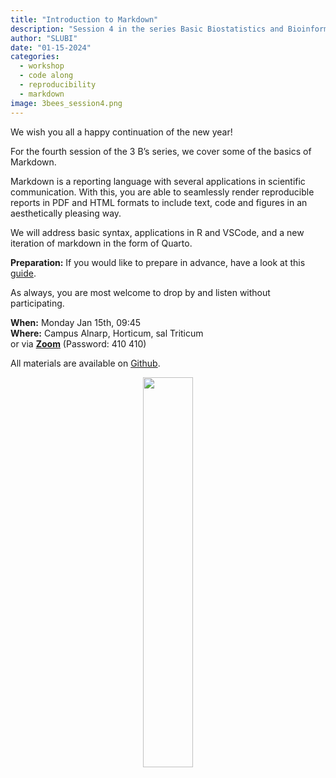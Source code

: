```yaml
---
title: "Introduction to Markdown"
description: "Session 4 in the series Basic Biostatistics and Bioinformatics"
author: "SLUBI"
date: "01-15-2024"
categories:
  - workshop
  - code along
  - reproducibility
  - markdown
image: 3bees_session4.png
---
```


We wish you all a happy continuation of the new year!
 
For the fourth session of the 3 B’s series, we cover some of the basics of Markdown. 

Markdown is a reporting language with several applications in scientific communication. With this, you are able to seamlessly render reproducible reports in PDF and HTML formats to include text, code and figures in an aesthetically pleasing way.
 
We will address basic syntax, applications in R and VSCode, and a new iteration of markdown in the form of Quarto.
 
**Preparation:** If you would like to prepare in advance, have a look at this [guide](https://rmarkdown.rstudio.com/).

As always, you are most welcome to drop by and listen without participating.
 
**When:** Monday Jan 15th, 09:45 \
**Where:** Campus Alnarp, Horticum, sal Triticum\
or via **[Zoom](https://slu-se.zoom.us/j/69486568642)** (Password: 410 410)

All materials are available on [Github](https://github.com/SLUBioinformaticsInfrastructure/Three_Bees_Workshop_Series).

<center>
![](../../../images/3bees_fulltext_ampersand2.png){.class width=40%}